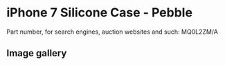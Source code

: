 # iPhone 7 Silicone Case - Pebble

Part number, for search engines, auction websites and such: MQ0L2ZM/A

## Image gallery

<div style={{ width: "768px" }}>
  <GalleryComponent
    images={[
      {
        original: "/everysource/MQ0L2",
        thumbnail: "/everypreview/MQ0L2",
      },
      {
        original: "/everysource/MQ0L2_AV1_GOLD",
        thumbnail: "/everypreview/MQ0L2_AV1_GOLD",
      },
      {
        original: "/everysource/MQ0L2_AV1_JET_BLACK",
        thumbnail: "/everypreview/MQ0L2_AV1_JET_BLACK",
      },
      {
        original: "/everysource/MQ0L2_AV1_RED",
        thumbnail: "/everypreview/MQ0L2_AV1_RED",
      },
      {
        original: "/everysource/MQ0L2_AV1_SILVER",
        thumbnail: "/everypreview/MQ0L2_AV1_SILVER",
      },
      {
        original: "/everysource/MQ0L2_AV2",
        thumbnail: "/everypreview/MQ0L2_AV2",
      }
    ]}
  />
</div>